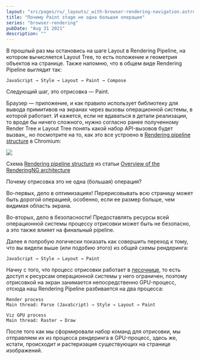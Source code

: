 ```yaml
---
layout: "src/pages/ru/_layouts/_with-browser-rendering-navigation.astro"
title: "Почему Paint stage не одна большая операция"
series: "browser-rendering"
pubDate: "Aug 31 2021"
description: ""
---
```


В прошлый раз мы остановись на шаге Layout в Rendering Pipeline, на котором вычисляется Layout Tree, то есть положение и геометрия объектов на странице.  Также напомню, что в общем виде Rendering Pipeline выглядит так: 

```
JavaScript → Style → Layout → Paint → Compose
```

Следующий шаг, это отрисовка — Paint. 

Браузер — приложение, и как правило использует библиотеку для вывода примитивов на экранах через вызовы операционной системы, в которой работает. И кажется, если не вдаваться в детали реализации, то вроде бы ничего сложного, нужно согласно ранее полученному Render Tree и Layout Tree понять какой набор API-вызовов будет вызван,, но посмотрите на то, как это все устроено в [Rendering pipeline structure](https://developer.chrome.com/blog/renderingng-architecture/#rendering-pipeline-structure) в Chromium:

<Img src="/assets/posts/2021/browser-rendering-paint/pipeline.jpg" />

Схема [Rendering pipeline structure](https://developer.chrome.com/blog/renderingng-architecture/#rendering-pipeline-structure) из статьи [Overview of the RenderingNG architecture](https://developer.chrome.com/blog/renderingng-architecture/)

Почему отрисовка это не одна (большая) операция? 

Во-первых, дело в оптимизациях! Перерисовывать всю страницу может быть дорогой операцией, особенно, если ее размер больше, чем видимая область экрана.

Во-вторых, дело в безопасности! Предоставлять ресурсы всей операционной системы процессу отрисовки может быть не безопасно, а это также влияет на финальный pipeline.

Далее я попробую логически показать как совершить переход к тому, что вы видели выше (или подобию этого) из общей схемы рендеринга:  

```
JavaScript → Style → Layout → Paint
```

Начну с того, что процесс отрисовки работает в [песочнице](https://chromium.googlesource.com/chromium/src/+/refs/heads/main/docs/design/sandbox.md), то есть доступ к ресурсам операционной системы у него ограничен, поэтому отрисовкой на экран занимается непосредственно GPU-процесс, отсюда наш Rendering Pipeline разбивается на два процесса:  
  
```
Render process
Main thread: Parse (JavaScript) → Style → Layout → Paint

Viz GPU process
Main thread: Raster → Draw
```

После того как мы сформировали набор команд для отрисовки, мы отправляем их из процесса рендеринга в GPU-процесс, здесь же, кстати, происходит и растеризация существующих на странице изображений.
